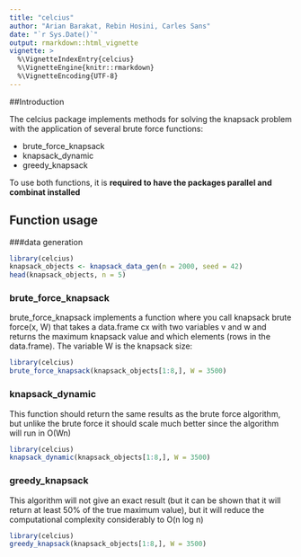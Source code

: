```yaml
---
title: "celcius"
author: "Arian Barakat, Rebin Hosini, Carles Sans"
date: "`r Sys.Date()`"
output: rmarkdown::html_vignette
vignette: >
  %\VignetteIndexEntry{celcius}
  %\VignetteEngine{knitr::rmarkdown}
  %\VignetteEncoding{UTF-8}
---
```


##Introduction

The celcius package implements methods for solving the knapsack problem with the application of several brute force functions: 

- brute_force_knapsack
- knapsack_dynamic
- greedy_knapsack

To use both functions, it is **required to have the packages parallel and combinat installed**

## Function usage

###data generation

```r
library(celcius)
knapsack_objects <- knapsack_data_gen(n = 2000, seed = 42)
head(knapsack_objects, n = 5)
```


### brute_force_knapsack

brute_force_knapsack implements a function where you call knapsack brute force(x, W) that takes a data.frame cx with two variables v and w and returns the maximum knapsack value and which elements (rows in the data.frame). The variable W is the knapsack size:

```r
library(celcius)
brute_force_knapsack(knapsack_objects[1:8,], W = 3500)
```


### knapsack_dynamic
This function should return the same results as the brute force algorithm, but unlike the brute force it should scale much better since the algorithm will run in O(Wn)

```r
library(celcius)
knapsack_dynamic(knapsack_objects[1:8,], W = 3500)
```

### greedy_knapsack
This algorithm will not give an exact result (but it can be shown that it will return at least 50% of the true maximum value), but it will reduce the computational complexity considerably to O(n log n) 

```r
library(celcius)
greedy_knapsack(knapsack_objects[1:8,], W = 3500)
```



